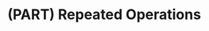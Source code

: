 # (PART) Repeated Operations {-}

<!-- This Rmd just creates a part heading in the table of contents -->